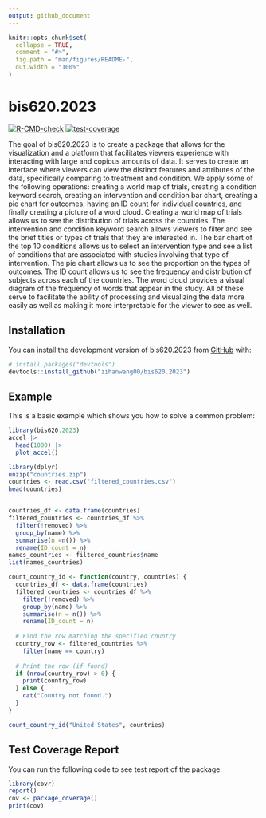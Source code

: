 ```yaml
---
output: github_document
---
```


<!-- README.md is generated from README.Rmd. Please edit that file -->

```r
knitr::opts_chunk$set(
  collapse = TRUE,
  comment = "#>",
  fig.path = "man/figures/README-",
  out.width = "100%"
)
```

# bis620.2023

<!-- badges: start -->
[![R-CMD-check](https://github.com/zihanwang00/bis620.2023/actions/workflows/R-CMD-check.yaml/badge.svg)](https://github.com/zihanwang00/bis620.2023/actions/workflows/R-CMD-check.yaml)
[![test-coverage](https://github.com/zihanwang00/bis620.2023/actions/workflows/test-coverage.yaml/badge.svg)](https://github.com/zihanwang00/bis620.2023/actions/workflows/test-coverage.yaml)
<!-- badges: end -->

The goal of bis620.2023 is to create a package that allows for the visualization and a platform that facilitates viewers experience with interacting with large and copious amounts of data. It serves to create an interface where viewers can view the distinct features and attributes of the data, specifically comparing to treatment and condition. We apply some of the following operations: creating a world map of trials, creating a condition keyword search, creating an intervention and condition bar chart, creating a pie chart for outcomes, having an ID count for individual countries, and finally creating a picture of a word cloud. 
Creating a world map of trials allows us to see the distribution of trials across the countries. The intervention and condition keyword search allows viewers to filter and see the brief titles or types of trials that they are interested in. The bar chart of the top 10 conditions allows us to select an intervention type and see a list of conditions that are  associated with studies involving that type of intervention. The pie chart allows us to see the proportion on the types of outcomes. The ID count allows us to see the frequency and distribution of subjects across each of the countries. The word cloud provides a visual diagram of the frequency of words that appear in the study. All of these serve to facilitate the ability of processing and visualizing the data more easily as well as making it more interpretable for the viewer to see as well. 

## Installation

You can install the development version of bis620.2023 from [GitHub](https://github.com/) with:

``` r
# install.packages("devtools")
devtools::install_github("zihanwang00/bis620.2023")
```

## Example

This is a basic example which shows you how to solve a common problem:

```r
library(bis620.2023)
accel |> 
  head(1000) |> 
  plot_accel()
```

```r
library(dplyr)
unzip("countries.zip")
countries <- read.csv("filtered_countries.csv")
head(countries)


countries_df <- data.frame(countries)
filtered_countries <- countries_df %>%
  filter(!removed) %>%
  group_by(name) %>%
  summarise(n =n()) %>% 
  rename(ID_count = n)
names_countries <- filtered_countries$name
list(names_countries)
```

```r
count_country_id <- function(country, countries) {
  countries_df <- data.frame(countries)
  filtered_countries <- countries_df %>%
    filter(!removed) %>%
    group_by(name) %>%
    summarise(n = n()) %>% 
    rename(ID_count = n)
  
  # Find the row matching the specified country
  country_row <- filtered_countries %>%
    filter(name == country)
  
  # Print the row (if found)
  if (nrow(country_row) > 0) {
    print(country_row)
  } else {
    cat("Country not found.")
  }
}

count_country_id("United States", countries)

```



## Test Coverage Report

You can run the following code to see test report of the package.

```r
library(covr)
report()
cov <- package_coverage()
print(cov)
```
